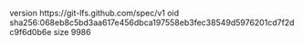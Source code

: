 version https://git-lfs.github.com/spec/v1
oid sha256:068eb8c5bd3aa617e456dbca197558eb3fec38549d5976201cd7f2dc9f6d0b6e
size 9986
